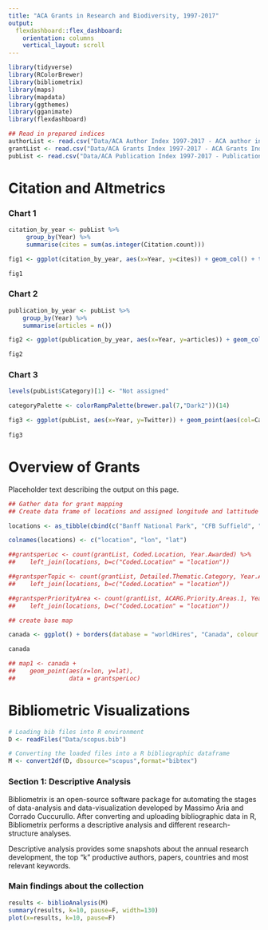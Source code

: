 ```yaml
---
title: "ACA Grants in Research and Biodiversity, 1997-2017"
output: 
  flexdashboard::flex_dashboard:
    orientation: columns
    vertical_layout: scroll
---
```


```r
library(tidyverse)
library(RColorBrewer)
library(bibliometrix)
library(maps)
library(mapdata)
library(ggthemes)
library(gganimate)
library(flexdashboard)

## Read in prepared indices
authorList <- read.csv("Data/ACA Author Index 1997-2017 - ACA author index.csv", header=TRUE)
grantList <- read.csv("Data/ACA Grants Index 1997-2017 - ACA Grants Index.csv", header = TRUE)
pubList <- read.csv("Data/ACA Publication Index 1997-2017 - Publication index.csv")
```
Citation and Altmetrics
=====================================

### Chart 1

```r
citation_by_year <- pubList %>% 
     group_by(Year) %>% 
     summarise(cites = sum(as.integer(Citation.count))) 

fig1 <- ggplot(citation_by_year, aes(x=Year, y=cites)) + geom_col() + theme_classic() + labs(title="Citations by Year of Publication", x="Publication Year", y="Number of Citations")

fig1
```

### Chart 2

```r
publication_by_year <- pubList %>%
    group_by(Year) %>%
    summarise(articles = n())

fig2 <- ggplot(publication_by_year, aes(x=Year, y=articles)) + geom_col() + theme_classic() + labs(title = "Number of Publications by Year", x="Publication Year", y="Articles") + geom_line(data = citation_by_year, aes(x=Year, y=cites/25, colour = "red"), show.legend = FALSE) + scale_y_continuous(sec.axis = sec_axis(~ . *20, breaks = waiver(), labels = waiver(), name = "Citations"))

fig2
```

### Chart 3

```r
levels(pubList$Category)[1] <- "Not assigned"

categoryPalette <- colorRampPalette(brewer.pal(7,"Dark2"))(14)

fig3 <- ggplot(pubList, aes(x=Year, y=Twitter)) + geom_point(aes(col=Category, size=Twitter)) + theme_classic() + labs(title="Tweets and ReTweets of ACA-funded Publications", y="Number of Tweets and ReTweets", x="Year of Publication") + scale_colour_manual(values = categoryPalette)
 
fig3
```

Overview of Grants
=====================================
Placeholder text describing the output on this page.
```r
## Gather data for grant mapping
## Create data frame of locations and assigned longitude and lattitude

locations <- as_tibble(cbind(c("Banff National Park", "CFB Suffield", "Elk Island National Park", "Foothills", "Jasper National Park", "Mountain", "Northern Boreal", "Parkland", "Prairie", "Waterton Lakes National Park", "Wood Buffalo National Park"), c("-115.92797", "-111.175004", "-112.857157", "-116.817049", "-117.954272", "-116.476799", "-116.569466", "-111.575478", "-112.336827", "-113.916624", "-112.876509"), c("51.496746", "50.277093", "53.608301", "54.187166", "52.873331", "52.37858", "57.015187", "52.990867", "50.583973", "49.083404", "59.439519")))

colnames(locations) <- c("location", "lon", "lat")

##grantsperLoc <- count(grantList, Coded.Location, Year.Awarded) %>%
##    left_join(locations, b=c("Coded.Location" = "location"))

##grantsperTopic <- count(grantList, Detailed.Thematic.Category, Year.Awarded) %>%
##    left_join(locations, b=c("Coded.Location" = "location"))

##grantsperPriorityArea <- count(grantList, ACARG.Priority.Areas.1, Year.Awarded) %>%
##    left_join(locations, b=c("Coded.Location" = "location"))

## create base map

canada <- ggplot() + borders(database = "worldHires", "Canada", colour = "gray80", fill = "gray85") + theme_map()

canada

## map1 <- canada +
##    geom_point(aes(x=lon, y=lat), 
##               data = grantsperLoc)
```

Bibliometric Visualizations
=====================================

```r
# Loading bib files into R environment
D <- readFiles("Data/scopus.bib")

# Converting the loaded files into a R bibliographic dataframe
M <- convert2df(D, dbsource="scopus",format="bibtex")
```

### Section 1: Descriptive Analysis

Bibliometrix is an open-source software package for automating the stages of data-analysis and data-visualization developed by Massimo Aria and Corrado Cuccurullo. After converting and uploading bibliographic data in R, Bibliometrix performs a descriptive analysis and different research-structure analyses.

Descriptive analysis provides some snapshots about the annual research development, the top "k" productive authors, papers, countries and most relevant keywords.

### Main findings about the collection

```r
results <- biblioAnalysis(M)
summary(results, k=10, pause=F, width=130)
plot(x=results, k=10, pause=F)
```
